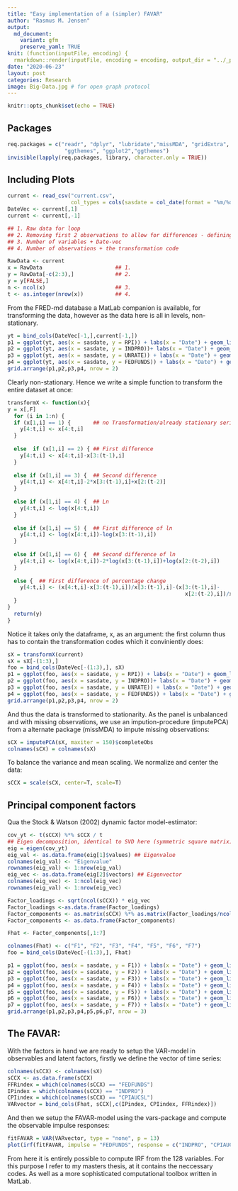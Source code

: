 ```yaml
---
title: "Easy implementation of a (simpler) FAVAR"
author: "Rasmus M. Jensen"
output:
  md_document:
    variant: gfm
    preserve_yaml: TRUE
knit: (function(inputFile, encoding) {
  rmarkdown::render(inputFile, encoding = encoding, output_dir = "../_posts") })
date: "2020-06-23"
layout: post
categories: Research
image: Big-Data.jpg # for open graph protocol
---
```


```r
knitr::opts_chunk$set(echo = TRUE)
```

## Packages
```r
req.packages = c("readr", "dplyr", "lubridate","missMDA", "gridExtra", "vars",
                  "ggthemes", "ggplot2","ggthemes")
invisible(lapply(req.packages, library, character.only = TRUE))
```

## Including Plots
```r
current <- read_csv("current.csv", 
                    col_types = cols(sasdate = col_date(format = "%m/%d/%Y")))
DateVec <- current[,1]
current <- current[,-1]

## 1. Raw data for loop
## 2. Removing first 2 observations to allow for differences - defining the y dataset
## 3. Number of variables + Date-vec
## 4. Number of observations + the transformation code

RawData <- current                
x = RawData                       ## 1.
y = RawData[-c(2:3),]             ## 2.
y = y[FALSE,]                     
n <- ncol(x)                      ## 3.
t <- as.integer(nrow(x))          ## 4.
```
From the FRED-md database a MatLab companion is available, for transforming the data, 
however as the data here is all in levels, non-stationary.

```r
yt = bind_cols(DateVec[-1,],current[-1,])
p1 = ggplot(yt, aes(x = sasdate, y = RPI)) + labs(x = "Date") + geom_line() + theme_bw()
p2 = ggplot(yt, aes(x = sasdate, y = INDPRO))+ labs(x = "Date") + geom_line() + theme_bw()
p3 = ggplot(yt, aes(x = sasdate, y = UNRATE)) + labs(x = "Date") + geom_line() + theme_bw()
p4 = ggplot(yt, aes(x = sasdate, y = FEDFUNDS)) + labs(x = "Date") + geom_line() + theme_bw()
grid.arrange(p1,p2,p3,p4, nrow = 2)
```
Clearly non-stationary. Hence we write a simple function to transform the entire dataset at once:
```r
transformX <- function(x){
y = x[,F]
  for (i in 1:n) {
  if (x[1,i] == 1) {       ## no Transformation/already stationary series
    y[4:t,i] <- x[4:t,i]
  }
  
  else  if (x[1,i] == 2) { ## First difference
    y[4:t,i] <- x[4:t,i]-x[3:(t-1),i]
  }
  
  else if (x[1,i] == 3) {  ## Second difference
    y[4:t,i] <- x[4:t,i]-2*x[3:(t-1),i]+x[2:(t-2)]
  }
  
  else if (x[1,i] == 4) {  ## Ln
    y[4:t,i] <- log(x[4:t,i])
  }
  
  else if (x[1,i] == 5) {  ## First difference of ln
    y[4:t,i] <- log(x[4:t,i])-log(x[3:(t-1),i])
  }
  
  else if (x[1,i] == 6) {  ## Second difference of ln
    y[4:t,i] <- log(x[4:t,i])-2*log(x[3:(t-1),i])+log(x[2:(t-2),i])
  }
  
  else {  ## First difference of percentage change
    y[4:t,i] <- (x[4:t,i]-x[3:(t-1),i])/x[3:(t-1),i]-(x[3:(t-1),i]-
                                                        x[2:(t-2),i])/x[2:(t-2),i]
  } 
}
  return(y)
}
```
Notice it takes only the dataframe, x, as an argument: the first column thus has to contain the transformation codes which it conviniently does:
```r
sX = transformX(current)
sX = sX[-(1:3),]
foo = bind_cols(DateVec[-(1:3),], sX)
p1 = ggplot(foo, aes(x = sasdate, y = RPI)) + labs(x = "Date") + geom_line() + theme_bw()
p2 = ggplot(foo, aes(x = sasdate, y = INDPRO))+ labs(x = "Date") + geom_line() + theme_bw()
p3 = ggplot(foo, aes(x = sasdate, y = UNRATE)) + labs(x = "Date") + geom_line() + theme_bw()
p4 = ggplot(foo, aes(x = sasdate, y = FEDFUNDS)) + labs(x = "Date") + geom_line() + theme_bw()
grid.arrange(p1,p2,p3,p4, nrow = 2)
```
And thus the data is transformed to stationarity. As the panel is unbalanced and with missing observations, we use an impution-procedure (imputePCA) from a alternate package (missMDA) to impute missing observations:
```r
sCX = imputePCA(sX, maxiter = 150)$completeObs
colnames(sCX) = colnames(sX)
```
To balance the variance and mean scaling. We normalize and center the data:
```r
sCCX = scale(sCX, center=T, scale=T)
```

## Principal component factors
Qua the Stock & Watson (2002) dynamic factor model-estimator:
```r
cov_yt <- t(sCCX) %*% sCCX / t 
## Eigen decomposition, identical to SVD here (symmetric square matrix)
eig = eigen(cov_yt) 
eig_val <- as.data.frame(eig[1]$values) ## Eigenvalue
colnames(eig_val) <- "Eigenvalue"
rownames(eig_val) <- 1:nrow(eig_val)
eig_vec <- as.data.frame(eig[2]$vectors) ## Eigenvector
colnames(eig_vec) <- 1:ncol(eig_vec)
rownames(eig_val) <- 1:nrow(eig_vec)

Factor_loadings <- sqrt(ncol(sCCX)) * eig_vec
Factor_loadings <-as.data.frame(Factor_loadings)
Factor_components <- as.matrix(sCCX) %*% as.matrix(Factor_loadings/ncol(sCCX))
Factor_components <- as.data.frame(Factor_components)

Fhat <- Factor_components[,1:7] 
```

```r
colnames(Fhat) <- c("F1", "F2", "F3", "F4", "F5", "F6", "F7")
foo = bind_cols(DateVec[-(1:3),], Fhat)

p1 = ggplot(foo, aes(x = sasdate, y = F1)) + labs(x = "Date") + geom_line() + theme_bw()
p2 = ggplot(foo, aes(x = sasdate, y = F2)) + labs(x = "Date") + geom_line() + theme_bw()
p3 = ggplot(foo, aes(x = sasdate, y = F3)) + labs(x = "Date") + geom_line() + theme_bw()
p4 = ggplot(foo, aes(x = sasdate, y = F4)) + labs(x = "Date") + geom_line() + theme_bw()
p5 = ggplot(foo, aes(x = sasdate, y = F5)) + labs(x = "Date") + geom_line() + theme_bw()
p6 = ggplot(foo, aes(x = sasdate, y = F6)) + labs(x = "Date") + geom_line() + theme_bw()
p7 = ggplot(foo, aes(x = sasdate, y = F7)) + labs(x = "Date") + geom_line() + theme_bw()
grid.arrange(p1,p2,p3,p4,p5,p6,p7, nrow = 3)
```
## The FAVAR:
With the factors in hand we are ready to setup the VAR-model in observables and latent factors, firstly we define the vector of time series:

```r
colnames(sCCX) <- colnames(sX)
sCCX <- as.data.frame(sCCX)
FFRindex = which(colnames(sCCX) == "FEDFUNDS")
IPindex = which(colnames(sCCX) == "INDPRO")
CPIindex = which(colnames(sCCX) == "CPIAUCSL")
VARvector = bind_cols(Fhat, sCCX[,c(IPindex, CPIindex, FFRindex)])
```

And then we setup the FAVAR-model using the vars-package and compute the observable impulse responses:

```r
fitFAVAR = VAR(VARvector, type = "none", p = 13)
plot(irf(fitFAVAR, impulse = "FEDFUNDS", response = c("INDPRO", "CPIAUCSL"), cumulative = T))
```

From here it is entirely possible to compute IRF from the 128 variables. For this purpose I refer to my masters thesis, at it contains the neccessary codes. As well as a more sophisticated computational toolbox written in MatLab.